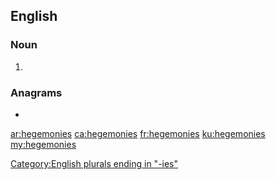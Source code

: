==English==

===Noun===
{{head|en|noun plural form}}

# {{plural of|hegemony|lang=en}}

===Anagrams===
* {{l|en|hegemonise}}

[[Category:English plurals ending in "-ies"]]

[[ar:hegemonies]]
[[ca:hegemonies]]
[[fr:hegemonies]]
[[ku:hegemonies]]
[[my:hegemonies]]